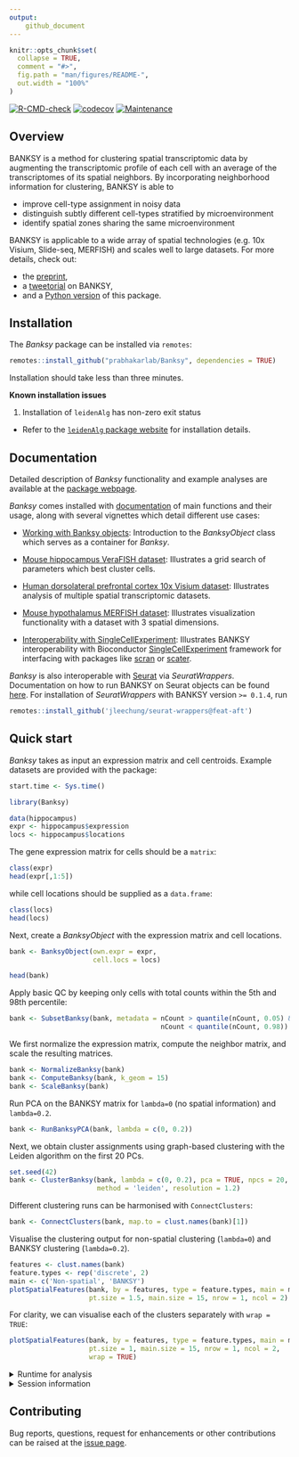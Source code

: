 ```yaml
---
output: 
    github_document
---
```


<!-- README.md is generated from README.Rmd. Please edit that file -->

```r
knitr::opts_chunk$set(
  collapse = TRUE,
  comment = "#>",
  fig.path = "man/figures/README-",
  out.width = "100%"
)
```

<!-- badges: start -->
[![R-CMD-check](https://github.com/jleechung/Banksy/actions/workflows/check-standard.yml/badge.svg)](https://github.com/jleechung/Banksy/actions/workflows/check-standard.yml)
[![codecov](https://codecov.io/gh/jleechung/Banksy/branch/main/graph/badge.svg?token=OZZK4EDVH9)](https://codecov.io/gh/jleechung/Banksy)
[![Maintenance](https://img.shields.io/badge/Maintained%3F-yes-green.svg)](https://github.com/jleechung/Banksy/graphs/commit-activity)
<!-- badges: end -->

## Overview

BANKSY is a method for clustering spatial transcriptomic data by augmenting the
transcriptomic profile of each cell with an average of the transcriptomes of its
spatial neighbors. By incorporating neighborhood information for clustering, 
BANKSY is able to

- improve cell-type assignment in noisy data
- distinguish subtly different cell-types stratified by microenvironment
- identify spatial zones sharing the same microenvironment

BANKSY is applicable to a wide array of spatial technologies (e.g. 10x Visium, 
Slide-seq, MERFISH) and scales well to large datasets. For more details, check 
out:

- the [preprint](https://www.biorxiv.org/content/10.1101/2022.04.14.488259v1),
- a [tweetorial](https://twitter.com/vipul1891/status/1515323372535644166?s=20&t=Bc6rz8VeWWptF67FejGYfQ) on BANKSY, 
- and a [Python version](https://github.com/prabhakarlab/Banksy_py) of this package. 

## Installation

The *Banksy* package can be installed via `remotes`:

```r
remotes::install_github("prabhakarlab/Banksy", dependencies = TRUE)
```

Installation should take less than three minutes. 

**Known installation issues**

1. Installation of `leidenAlg` has non-zero exit status

- Refer to the [`leidenAlg` package website](https://github.com/kharchenkolab/leidenAlg#installation) for 
installation details. 

## Documentation

Detailed description of *Banksy* functionality and example analyses are available
at the [package webpage](https://prabhakarlab.github.io/Banksy/). 

*Banksy* comes installed with [documentation](https://prabhakarlab.github.io/Banksy/reference/index.html) of main functions and their 
usage, along with several vignettes which detail different use cases:

* [Working with Banksy objects](https://prabhakarlab.github.io/Banksy/articles/banksy-object.html):
  Introduction to the *BanksyObject* class which serves as a container for 
  *Banksy*.  
  
* [Mouse hippocampus VeraFISH dataset](https://prabhakarlab.github.io/Banksy/articles/hippocampus-analysis.html):
  Illustrates a grid search of parameters which best cluster cells.  

* [Human dorsolateral prefrontal cortex 10x Visium dataset](https://prabhakarlab.github.io/Banksy/articles/dlpfc-analysis.html):
  Illustrates analysis of multiple spatial transcriptomic datasets.

* [Mouse hypothalamus MERFISH dataset](https://prabhakarlab.github.io/Banksy/articles/hypothalamus-analysis.html):
  Illustrates visualization functionality with a dataset with 3 spatial dimensions.
  
* [Interoperability with SingleCellExperiment](https://prabhakarlab.github.io/Banksy/articles/single-cell-exp.html):
  Illustrates BANKSY interoperability with Bioconductor
  [SingleCellExperiment](https://bioconductor.org/packages/release/bioc/html/SingleCellExperiment.html)
  framework for interfacing with packages like [scran](https://bioconductor.org/packages/release/bioc/html/scran.html) 
  or [scater](https://bioconductor.org/packages/release/bioc/html/scater.html).

*Banksy* is also interoperable with [Seurat](https://satijalab.org/seurat/) via
*SeuratWrappers*. Documentation on how to run BANKSY on Seurat objects can be 
found [here](https://github.com/jleechung/seurat-wrappers/blob/feat-aft/docs/banksy.md). 
For installation of *SeuratWrappers* with BANKSY version `>= 0.1.4`, run

```r
remotes::install_github('jleechung/seurat-wrappers@feat-aft')
```

## Quick start

*Banksy* takes as input an expression matrix and cell centroids. Example 
datasets are provided with the package:

```r
start.time <- Sys.time()
```

```r
library(Banksy)

data(hippocampus)
expr <- hippocampus$expression
locs <- hippocampus$locations
```

The gene expression matrix for cells should be a `matrix`:

```r
class(expr)
head(expr[,1:5])
```

while cell locations should be supplied as a `data.frame`:

```r
class(locs)
head(locs)
```

Next, create a *BanksyObject* with the expression matrix and cell locations.

```r
bank <- BanksyObject(own.expr = expr,
                     cell.locs = locs)

head(bank)
```

Apply basic QC by keeping only cells with total counts within the 5th and 98th 
percentile:

```r
bank <- SubsetBanksy(bank, metadata = nCount > quantile(nCount, 0.05) &
                                      nCount < quantile(nCount, 0.98))
```

We first normalize the expression matrix, compute the neighbor matrix, and 
scale the resulting matrices.

```r
bank <- NormalizeBanksy(bank)
bank <- ComputeBanksy(bank, k_geom = 15)
bank <- ScaleBanksy(bank)
```

Run PCA on the BANKSY matrix for `lambda=0` (no spatial information) 
and `lambda=0.2`. 

```r
bank <- RunBanksyPCA(bank, lambda = c(0, 0.2))
```

Next, we obtain cluster assignments using graph-based clustering with the Leiden
algorithm on the first 20 PCs. 

```r
set.seed(42)
bank <- ClusterBanksy(bank, lambda = c(0, 0.2), pca = TRUE, npcs = 20,
                      method = 'leiden', resolution = 1.2)
```

Different clustering runs can be harmonised with `ConnectClusters`:

```r
bank <- ConnectClusters(bank, map.to = clust.names(bank)[1])
``` 

Visualise the clustering output for non-spatial clustering (`lambda=0`) and 
BANKSY clustering (`lambda=0.2`). 

```r
features <- clust.names(bank)
feature.types <- rep('discrete', 2)
main <- c('Non-spatial', 'BANKSY')
plotSpatialFeatures(bank, by = features, type = feature.types, main = main, 
                    pt.size = 1.5, main.size = 15, nrow = 1, ncol = 2)
```

For clarity, we can visualise each of the clusters separately with `wrap = TRUE`:

```r
plotSpatialFeatures(bank, by = features, type = feature.types, main = main, 
                    pt.size = 1, main.size = 15, nrow = 1, ncol = 2, 
                    wrap = TRUE)
``` 

<details>
    <summary>Runtime for analysis</summary>

```r
Sys.time() - start.time
```

</details>

<details>
    <summary>Session information</summary>

```r
sessionInfo()
```

</details>

## Contributing

Bug reports, questions, request for enhancements or other contributions can be 
raised at the [issue page](https://github.com/prabhakarlab/Banksy/issues). 
